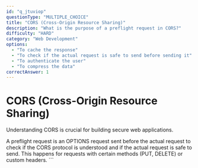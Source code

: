 ```yaml
---
id: "q_jtuviop"
questionType: "MULTIPLE_CHOICE"
title: "CORS (Cross-Origin Resource Sharing)"
description: "What is the purpose of a preflight request in CORS?"
difficulty: "HARD"
category: "Web Development"
options:
  - "To cache the response"
  - "To check if the actual request is safe to send before sending it"
  - "To authenticate the user"
  - "To compress the data"
correctAnswer: 1
---
```


# CORS (Cross-Origin Resource Sharing)

Understanding CORS is crucial for building secure web applications.

A preflight request is an OPTIONS request sent before the actual request to check if the CORS protocol is understood and if the actual request is safe to send. This happens for requests with certain methods (PUT, DELETE) or custom headers.
\`\`\`
